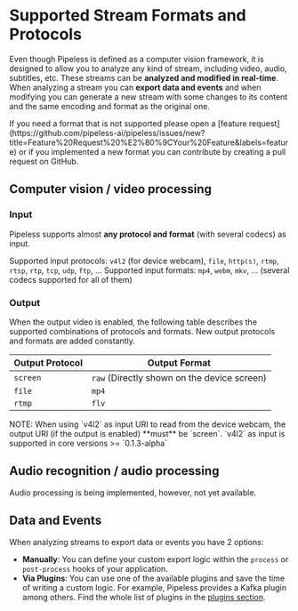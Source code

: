 # Supported Stream Formats and Protocols

Even though Pipeless is defined as a computer vision framework, it is designed to allow you to analyze any kind of stream, including video, audio, subtitles, etc. These streams can be **analyzed and modified in real-time**. When analyzing a stream you can **export data and events** and when modifying you can generate a new stream with some changes to its content and the same encoding and format as the original one.


<Callout>
If you need a format that is not supported please open a [feature request](https://github.com/pipeless-ai/pipeless/issues/new?title=Feature%20Request%20%E2%80%9CYour%20Feature&labels=feature) or if you implemented a new format you can contribute by creating a pull request on GitHub.
</Callout>

## Computer vision / video processing

### Input

Pipeless supports almost **any protocol and format** (with several codecs) as input.

Supported input protocols: `v4l2` (for device webcam), `file`, `http(s)`, `rtmp`, `rtsp`, `rtp`, `tcp`, `udp`, `ftp`, ...
Supported input formats: `mp4`, `webm`, `mkv`, ... (several codecs supported for all of them)

### Output

When the output video is enabled, the following table describes the supported combinations of protocols and formats. New output protocols and formats are added constantly.

| Output Protocol | Output Format
| --------------- | ------------- |
| `screen`        | `raw` (Directly shown on the device screen) |
| `file`          | `mp4`         |
| `rtmp`          | `flv`         |

<Callout>
NOTE: When using `v4l2` as input URI to read from the device webcam, the output URI (if the output is enabled) **must** be `screen`. `v4l2` as input is supported in core versions >= `0.1.3-alpha`
</Callout>

## Audio recognition / audio processing

Audio processing is being implemented, however, not yet available.

## Data and Events

When analyzing streams to export data or events you have 2 options:

* **Manually**: You can define your custom export logic within the `process` or `post-process` hooks of your application.
* **Via Plugins**: You can use one of the available plugins and save the time of writing a custom logic. For example, Pipeless provides a Kafka plugin among others. Find the whole list of plugins in the [plugins section](/v0/plugins).
